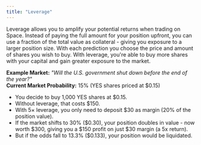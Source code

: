 ```yaml
---
title: "Leverage"
---
```


Leverage allows you to amplify your potential returns when trading on Space. Instead of paying the full amount for your position upfront, you can use a fraction of the total value as collateral - giving you exposure to a larger position size. With each prediction you choose the price and amount of shares you wish to buy. With leverage, you're able to buy more shares with your capital and gain greater exposure to the market.

**Example Market:** _"Will the U.S. government shut down before the end of the year?"_\
**Current Market Probability:** 15% (YES shares priced at \$0.15)

- You decide to buy 1,000 YES shares at \$0.15.
- Without leverage, that costs \$150.
- With 5× leverage, you only need to deposit \$30 as margin (20% of the position value).
- If the market shifts to 30% (\$0.30), your position doubles in value - now worth \$300, giving you a \$150 profit on just \$30 margin (a 5x return).
- But if the odds fall to 13.3% (\$0.133), your position would be liquidated.


<LeverageImpactChart />